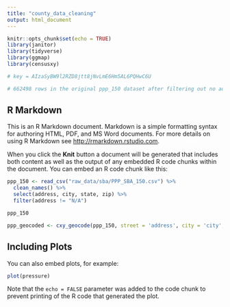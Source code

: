 ```yaml
---
title: "county_data_cleaning"
output: html_document
---
```


```r
knitr::opts_chunk$set(echo = TRUE)
library(janitor)
library(tidyverse)
library(ggmap)
library(censusxy)

# key = AIzaSyBW9l2RZD8jtt8jNvLmE6Hm5AL6PQHwC6U

# 662498 rows in the original ppp_150 dataset after filtering out no addresses
```

## R Markdown

This is an R Markdown document. Markdown is a simple formatting syntax for authoring HTML, PDF, and MS Word documents. For more details on using R Markdown see <http://rmarkdown.rstudio.com>.

When you click the **Knit** button a document will be generated that includes both content as well as the output of any embedded R code chunks within the document. You can embed an R code chunk like this:

```r
ppp_150 <- read_csv("raw_data/sba/PPP_SBA_150.csv") %>%
  clean_names() %>%
  select(address, city, state, zip) %>%
  filter(address != "N/A")

ppp_150

ppp_geocoded <- cxy_geocode(ppp_150, street = 'address', city = 'city', state = 'state', zip = 'zip')
```

## Including Plots

You can also embed plots, for example:

```r
plot(pressure)
```

Note that the `echo = FALSE` parameter was added to the code chunk to prevent printing of the R code that generated the plot.
